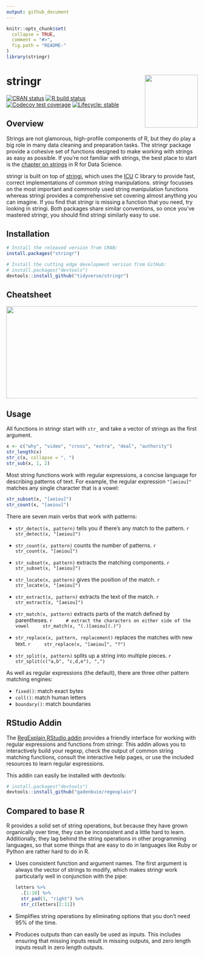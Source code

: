 ```yaml
---
output: github_document
---
```


<!-- README.md is generated from README.Rmd. Please edit that file -->

```r
knitr::opts_chunk$set(
  collapse = TRUE,
  comment = "#>",
  fig.path = "README-"
)
library(stringr)
```

# stringr <a href='https://stringr.tidyverse.org'><img src='man/figures/logo.png' align="right" height="139" /></a>

<!-- badges: start -->
[![CRAN status](https://www.r-pkg.org/badges/version/stringr)](https://cran.r-project.org/package=stringr)
[![R build status](https://github.com/tidyverse/stringr/workflows/R-CMD-check/badge.svg)](https://github.com/tidyverse/stringr/actions)
[![Codecov test coverage](https://codecov.io/gh/tidyverse/stringr/branch/master/graph/badge.svg)](https://codecov.io/gh/tidyverse/stringr?branch=master)
[![Lifecycle: stable](https://img.shields.io/badge/lifecycle-stable-brightgreen.svg)](https://www.tidyverse.org/lifecycle/#stable)
<!-- badges: end -->

## Overview

Strings are not glamorous, high-profile components of R, but they do play a big role in many data cleaning and preparation tasks. The stringr package provide a cohesive set of functions designed to make working with strings as easy as possible. If you're not familiar with strings, the best place to start is the [chapter on strings](http://r4ds.had.co.nz/strings.html) in R for Data Science.

stringr is built on top of [stringi](https://github.com/gagolews/stringi), which uses the [ICU](http://site.icu-project.org) C library to provide fast, correct implementations of common string manipulations. stringr focusses on the most important and commonly used string manipulation functions whereas stringi provides a comprehensive set covering almost anything you can imagine. If you find that stringr is missing a function that you need, try looking in stringi. Both packages share similar conventions, so once you've mastered stringr, you should find stringi similarly easy to use.

## Installation

```r
# Install the released version from CRAN:
install.packages("stringr")

# Install the cutting edge development version from GitHub:
# install.packages("devtools")
devtools::install_github("tidyverse/stringr")
```

## Cheatsheet

<a href="https://github.com/rstudio/cheatsheets/blob/master/strings.pdf"><img src="https://raw.githubusercontent.com/rstudio/cheatsheets/master/pngs/thumbnails/strings-cheatsheet-thumbs.png" width="630" height="242"/></a>  

## Usage

All functions in stringr start with `str_` and take a vector of strings as the first argument.

```r
x <- c("why", "video", "cross", "extra", "deal", "authority")
str_length(x) 
str_c(x, collapse = ", ")
str_sub(x, 1, 2)
```

Most string functions work with regular expressions, a concise language for describing patterns of text. For example, the regular expression `"[aeiou]"` matches any single character that is a vowel:

```r
str_subset(x, "[aeiou]")
str_count(x, "[aeiou]")
```

There are seven main verbs that work with patterns:

*   `str_detect(x, pattern)` tells you if there's any match to the pattern.
    ```r
    str_detect(x, "[aeiou]")
    ```
    
*   `str_count(x, pattern)` counts the number of patterns.
    ```r
    str_count(x, "[aeiou]")
    ```

*   `str_subset(x, pattern)` extracts the matching components.
    ```r
    str_subset(x, "[aeiou]")
    ```

*   `str_locate(x, pattern)` gives the position of the match.
    ```r
    str_locate(x, "[aeiou]")
    ```

*   `str_extract(x, pattern)` extracts the text of the match.
    ```r
    str_extract(x, "[aeiou]")
    ```

*   `str_match(x, pattern)` extracts parts of the match defined by parentheses.
    ```r
    # extract the characters on either side of the vowel
    str_match(x, "(.)[aeiou](.)")
    ```

*   `str_replace(x, pattern, replacement)` replaces the matches with new text.
    ```r
    str_replace(x, "[aeiou]", "?")
    ```

*   `str_split(x, pattern)` splits up a string into multiple pieces.
    ```r
    str_split(c("a,b", "c,d,e"), ",")
    ```

As well as regular expressions (the default), there are three other pattern matching engines:

* `fixed()`: match exact bytes
* `coll()`: match human letters
* `boundary()`: match boundaries

## RStudio Addin

The [RegExplain RStudio addin](https://www.garrickadenbuie.com/project/regexplain/) provides a friendly interface for working with regular expressions and functions from stringr. This addin allows you to interactively build your regexp, check the output of common string matching functions, consult the interactive help pages, or use the included resources to learn regular expressions.

This addin can easily be installed with devtools:

```r
# install.packages("devtools")
devtools::install_github("gadenbuie/regexplain")
```

## Compared to base R

R provides a solid set of string operations, but because they have grown organically over time, they can be inconsistent and a little hard to learn. Additionally, they lag behind the string operations in other programming languages, so that some things that are easy to do in languages like Ruby or Python are rather hard to do in R. 

* Uses consistent function and argument names. The first argument is always
  the vector of strings to modify, which makes stringr work particularly well
  in conjunction with the pipe:
  
    ```r
    letters %>%
      .[1:10] %>% 
      str_pad(3, "right") %>%
      str_c(letters[2:11])
    ```

* Simplifies string operations by eliminating options that you don't need
  95% of the time.

* Produces outputs than can easily be used as inputs. This includes ensuring
  that missing inputs result in missing outputs, and zero length inputs
  result in zero length outputs.
